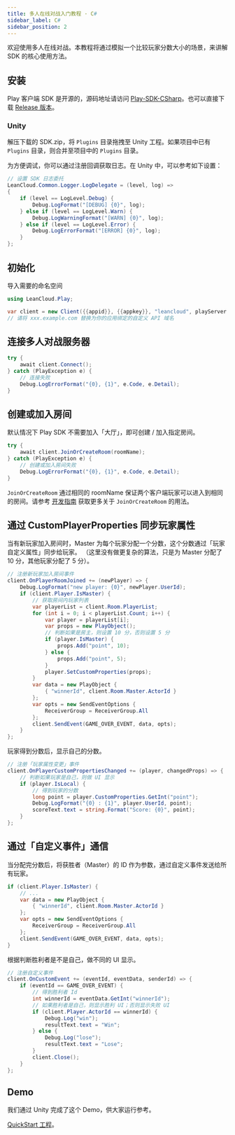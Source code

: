 ```yaml
---
title: 多人在线对战入门教程 · C#
sidebar_label: C#
sidebar_position: 2
---
```


欢迎使用多人在线对战。本教程将通过模拟一个比较玩家分数大小的场景，来讲解 SDK 的核心使用方法。

## 安装

Play 客户端 SDK 是开源的，源码地址请访问 [Play-SDK-CSharp](https://github.com/leancloud/Play-SDK-CSharp)。也可以直接下载 [Release 版本](https://github.com/leancloud/Play-SDK-CSharp/releases)。

### Unity

解压下载的 SDK.zip，将 `Plugins` 目录拖拽至 Unity 工程。如果项目中已有 `Plugins` 目录，则合并至项目中的 `Plugins` 目录。

为方便调试，你可以通过注册回调获取日志。在 Unity 中，可以参考如下设置：

```cs
// 设置 SDK 日志委托
LeanCloud.Common.Logger.LogDelegate = (level, log) =>
{
    if (level == LogLevel.Debug) {
        Debug.LogFormat("[DEBUG] {0}", log);
    } else if (level == LogLevel.Warn) {
        Debug.LogWarningFormat("[WARN] {0}", log);
    } else if (level == LogLevel.Error) {
        Debug.LogErrorFormat("[ERROR] {0}", log);
    }
};
```

## 初始化

导入需要的命名空间

```cs
using LeanCloud.Play;
```

```cs
var client = new Client({{appid}}, {{appkey}}, "leancloud", playServer: "https://xxx.example.com");
// 请将 xxx.example.com 替换为你的应用绑定的自定义 API 域名
```

## 连接多人对战服务器

```cs
try {
    await client.Connect();
} catch (PlayException e) {
    // 连接失败
    Debug.LogErrorFormat("{0}, {1}", e.Code, e.Detail);
}
```

## 创建或加入房间

默认情况下 Play SDK 不需要加入「大厅」，即可创建 / 加入指定房间。

```cs
try {
    await client.JoinOrCreateRoom(roomName);
} catch (PlayException e) {
    // 创建或加入房间失败
    Debug.LogErrorFormat("{0}, {1}", e.Code, e.Detail);
}
```

`JoinOrCreateRoom` 通过相同的 roomName 保证两个客户端玩家可以进入到相同的房间。请参考 [开发指南](/sdk/multiplayer/guide/cs/#加入或创建指定房间) 获取更多关于 `JoinOrCreateRoom` 的用法。

## 通过 CustomPlayerProperties 同步玩家属性

当有新玩家加入房间时，Master 为每个玩家分配一个分数，这个分数通过「玩家自定义属性」同步给玩家。
（这里没有做更复杂的算法，只是为 Master 分配了 10 分，其他玩家分配了 5 分）。

```cs
// 注册新玩家加入房间事件
client.OnPlayerRoomJoined += (newPlayer) => {
    Debug.LogFormat("new player: {0}", newPlayer.UserId);
    if (client.Player.IsMaster) {
        // 获取房间内玩家列表
        var playerList = client.Room.PlayerList;
        for (int i = 0; i < playerList.Count; i++) {
            var player = playerList[i];
            var props = new PlayObject();
            // 判断如果是房主，则设置 10 分，否则设置 5 分
            if (player.IsMaster) {
                props.Add("point", 10);
            } else {
                props.Add("point", 5);
            }
            player.SetCustomProperties(props);
        }
        var data = new PlayObject {
            { "winnerId", client.Room.Master.ActorId }
        };
        var opts = new SendEventOptions {
            ReceiverGroup = ReceiverGroup.All
        };
        client.SendEvent(GAME_OVER_EVENT, data, opts);
    }
};
```

玩家得到分数后，显示自己的分数。

```cs
// 注册「玩家属性变更」事件
client.OnPlayerCustomPropertiesChanged += (player, changedProps) => {
    // 判断如果玩家是自己，则做 UI 显示
    if (player.IsLocal) {
        // 得到玩家的分数
        long point = player.CustomProperties.GetInt("point");
        Debug.LogFormat("{0} : {1}", player.UserId, point);
        scoreText.text = string.Format("Score: {0}", point);
    }
};
```

## 通过「自定义事件」通信

当分配完分数后，将获胜者（Master）的 ID 作为参数，通过自定义事件发送给所有玩家。

```cs
if (client.Player.IsMaster) {
    // ...
    var data = new PlayObject {
        { "winnerId", client.Room.Master.ActorId }
    };
    var opts = new SendEventOptions {
        ReceiverGroup = ReceiverGroup.All
    };
    client.SendEvent(GAME_OVER_EVENT, data, opts);
}
```

根据判断胜利者是不是自己，做不同的 UI 显示。

```cs
// 注册自定义事件
client.OnCustomEvent += (eventId, eventData, senderId) => {
    if (eventId == GAME_OVER_EVENT) {
        // 得到胜利者 Id
        int winnerId = eventData.GetInt("winnerId");
        // 如果胜利者是自己，则显示胜利 UI；否则显示失败 UI
        if (client.Player.ActorId == winnerId) {
            Debug.Log("win");
            resultText.text = "Win";
        } else {
            Debug.Log("lose");
            resultText.text = "Lose";
        }
        client.Close();
    }
};
```

## Demo

我们通过 Unity 完成了这个 Demo，供大家运行参考。

[QuickStart 工程](https://github.com/leancloud/Play-CSharp-Quick-Start)。
